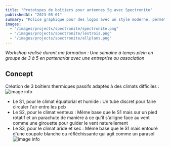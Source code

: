 ```yaml
---
title: "Prototypes de boîtiers pour antennes 5g avec Spectronite"
publishedAt: "2023-05-01"
summary: "Police graphique pour des logos avec un style moderne, permettre une lecture du texte fluide"
images:
  - "/images/projects/spectronite/spectronite.png"
  - "/images/projects/spectronite/lestrois.png"
  - "/images/projects/spectronite/allplans.png"
---
```


*Workshop réalisé durant ma formation : Une semaine à temps plein en groupe de 
3 à 5 en partenariat avec une entreprise ou association*

## Concept
Création de 3 boîtiers thermiques passifs adaptés à des climats difficiles :
![image info](/images/projects/spectronite/allplans.png)
- Le S1, pour le climat équatorial et humide : Un tube discret pour faire circuler l'air entre les pcb
- Le S2, pour le climat venteux : Même base que le S1 mais sur un pied rotatif et un parachute de manière à ce qu'il s'alligne
face au vent comme une girouette pour guider le vent naturellement
- Le S3, pour le climat aride et sec : Même base que le S1 mais entouré d'une coupole blanche ou réfléchissante qui agit comme un parasol
![image info](/images/projects/spectronite/lestrois.png)

